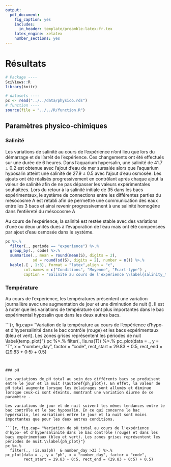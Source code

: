 ```yaml
---
output:
  pdf_document:
    fig_caption: yes
    includes:
      in_header: template/preamble-latex-fr.tex
    latex_engine: xelatex
    number_sections: yes
---
```


# Résultats

```r
# Package ----
SciViews::R
library(knitr)

# datasets ----
pc <- read("../../data/physico.rds")
# function ----
source(file = "../../R/function.R")
```

## Paramètres physico-chimiques

### Salinité {#salinity}

Les variations de salinité au cours de l’expérience n’ont lieu que lors du démarrage et de l’arrêt de l’expérience. Ces changements ont été effectués sur une durée de 6 heures. Dans l’aquarium hypersalin, une salinité de 41.7 ± 0.2 est obtenue avec l’ajout d’eau de mer sursalée alors que l’aquarium hyposalin atteint une salinité de 27.9 ± 0.5  avec l’ajout d’eau osmosée. Les ajouts ont été réalisés progressivement en contrôlant après chaque ajout la valeur de salinité afin de ne pas dépasser les valeurs expérimentales souhaitées. Lors du retour à la salinité initiale de 35 dans les bacs expérimentaux, le système de connections entre les différentes parties du mésocosme A est rétabli afin de permettre une communication des eaux entre les 3 bacs et ainsi revenir progressivement à une salinité homogène dans l’entièreté du mésocosme A

Au cours de l’expérience, la salinité est restée stable \autoref{salinity_tab} avec des variations d’une ou deux unités dues à l’évaporation de l’eau mais ont été compensées par ajout d’eau osmosée dans le système.

```r
pc %>.%
  filter(., periode == "experience") %>.%
  group_by(., code) %>.%
  summarise(., mean = round(mean(S), digits = 2), 
            sd = round(sd(S), digits = 2), number = n()) %>.%
  kable(.[ , 1:3], format = "latex",align = "c",
        col.names = c("Conditions", "Moyenne", "Ecart-type") , 
        caption = "Salinité au cours de l'expérience \\label{salinity_tab}")
```

### Température

Au cours de l’expérience, les températures présentent une variation journalière avec une augmentation de jour et une diminution de nuit (\autoref{temp_plot}). Il est à noter que les variations de température sont plus importantes dans le bac expérimental hyposalin que dans les deux autres bacs.

```{r, fig.cap= "Variation de la température au cours de l'expérience d'hypo- et d'hypersalinité dans le bac contrôle (rouge) et les bacs expérimentaux (bleu et vert). Les zones grises représentent les périodes de nuit \\label{temp_plot}"}
pc %>.%
  filter(., !is.na(T)) %>.%
  pc_plot(data = ., y = "T", x = "number_day", factor = "code",
        rect_start = 29.83 + 0:5, rect_end = (29.83 + 0:5) + 0.5)

```


### pH

Les variations de pH total au sein des différents bacs se produisent entre le jour et la nuit (\autoref{ph_plot}). En effet, la valeur de pH total augmente lorsque les éclairages sont allumés et diminue lorsque ceux-ci sont éteints, montrant une variation diurne de ce paramètre .

Les variations de jour et de nuit suivent les mêmes tendances entre le bac contrôle et le bac hyposalin. En ce qui concerne le bac hypersalin, les variations entre le jour et la nuit sont moins importantes que pour les deux autres conditions.

```{r, fig.cap= "Variation de pH total au cours de l'expérience d'hypo- et d'hypersalinité dans le bac contrôle (rouge) et dans les bacs expérimentaux (bleu et vert). Les zones grises représentent les périodes de nuit.\\label{ph_plot}"}
pc %>.%
  filter(., !is.na(ph)  & number_day >33 ) %>.%
pc_plot(data = ., y = "ph", x = "number_day", factor = "code",
        rect_start = 29.83 + 0:5, rect_end = (29.83 + 0:5) + 0.5) 
```

